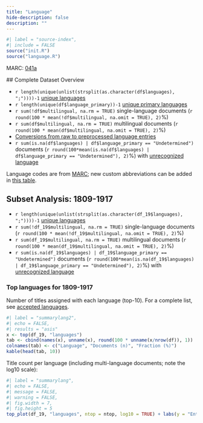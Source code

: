 ```yaml
---
title: "Language"
hide-description: false
description: ""
---
```


```r
#| label = "source-index",
#| include = FALSE
source("init.R")
source("language.R")
```

MARC: [041a](https://www.loc.gov/marc/bibliographic/bd041.html)

\## Complete Dataset Overview

-   `r length(unique(unlist(strsplit(as.character(df$languages), ";"))))-1` [unique languages](dataTable/data_table.html?path=../output.tables/languages_accepted.csv)
-   `r length(unique(df$language_primary))-1` [unique primary languages](dataTable/data_table.html?path=../output.tables/language_primary_accepted.csv)\
-   `r sum(!df$multilingual, na.rm = TRUE)` single-language documents (`r round(100 * mean(!df$multilingual, na.omit = TRUE), 2)`%)
-   `r sum(df$multilingual, na.rm = TRUE)` multilingual documents (`r round(100 * mean(df$multilingual, na.omit = TRUE), 2)`%)
-   [Conversions from raw to preprocessed language entries](dataTable/data_table.html?path=../output.tables/language_conversions.csv)
-   `r sum(is.na(df$languages) | df$language_primary == "Undetermined")` documents (`r round(100*mean(is.na(df$languages) | df$language_primary == "Undetermined"), 2)`%) with [unrecognized language](dataTable/data_table.html?path=../output.tables/language_discarded.csv)

Language codes are from [MARC](https://www.loc.gov/marc/languages/language_code.html); new custom abbreviations can be added in [this table](dataTable/data_table.html?path=../output.tables/language_abbreviations.csv).

## Subset Analysis: 1809-1917

-   `r length(unique(unlist(strsplit(as.character(df_19$languages), ";"))))-1` [unique languages](dataTable/data_table.html?path=../output.tables/languages_accepted_19.csv)
-   `r sum(!df_19$multilingual, na.rm = TRUE)` single-language documents (`r round(100 * mean(!df_19$multilingual, na.omit = TRUE), 2)`%)
-   `r sum(df_19$multilingual, na.rm = TRUE)` multilingual documents (`r round(100 * mean(df_19$multilingual, na.omit = TRUE), 2)`%)
-   `r sum(is.na(df_19$languages) | df_19$language_primary == "Undetermined")` documents (`r round(100*mean(is.na(df_19$languages) | df_19$language_primary == "Undetermined"), 2)`%) with [unrecognized language](dataTable/data_table.html?path=../output.tables/language_discarded_19.csv)

### Top languages for 1809-1917

Number of titles assigned with each language (top-10). For a complete list, see [accepted languages](dataTable/data_table.html?path=../output.tables/language_accepted.csv).

```r
#| label = "summarylang2",
#| echo = FALSE,
#| results = "asis"
x <- top(df_19, "languages")
tab <- cbind(names(x), unname(x), round(100 * unname(x/nrow(df)), 1))
colnames(tab) <- c("Language", "Documents (n)", "Fraction (%)")
kable(head(tab, 10))
```

Title count per language (including multi-language documents; note the log10 scale):

```r
#| label = "summarylang",
#| echo = FALSE,
#| message = FALSE,
#| warning = FALSE,
#| fig.width = 7,
#| fig.height = 5
top_plot(df_19, "languages", ntop = ntop, log10 = TRUE) + labs(y = "Entries (n)")
```
